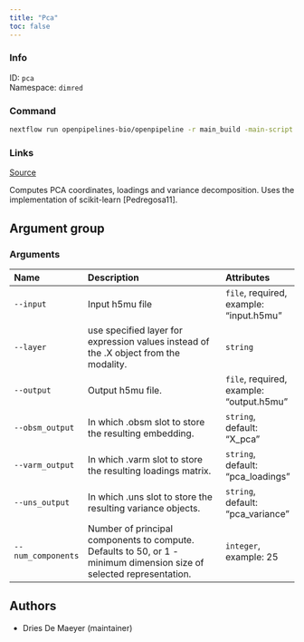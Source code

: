 ```yaml
---
title: "Pca"
toc: false
---
```


::: {.column-margin}

### Info

ID: `pca`  
Namespace: `dimred`

### Command

```bash
nextflow run openpipelines-bio/openpipeline -r main_build -main-script target/nextflow/dimred/pca/main.nf --help
```

### Links
[Source](https://github.com/openpipelines-bio/openpipeline/blob/main/src/dimred/pca){.btn-action .btn-sm .btn-info .btn role="button"}

:::

Computes PCA coordinates, loadings and variance decomposition. Uses the implementation of scikit-learn [Pedregosa11].


## Argument group

### Arguments

|Name               |Description                                                                                                          |Attributes                               |
|:------------------|:--------------------------------------------------------------------------------------------------------------------|:----------------------------------------|
|`--input`          |Input h5mu file                                                                                                      |`file`, required, example: "input.h5mu"  |
|`--layer`          |use specified layer for expression values instead of the .X object from the modality.                                |`string`                                 |
|`--output`         |Output h5mu file.                                                                                                    |`file`, required, example: "output.h5mu" |
|`--obsm_output`    |In which .obsm slot to store the resulting embedding.                                                                |`string`, default: "X_pca"               |
|`--varm_output`    |In which .varm slot to store the resulting loadings matrix.                                                          |`string`, default: "pca_loadings"        |
|`--uns_output`     |In which .uns slot to store the resulting variance objects.                                                          |`string`, default: "pca_variance"        |
|`--num_components` |Number of principal components to compute. Defaults to 50, or 1 - minimum dimension size of selected representation. |`integer`, example: 25                   |

## Authors

  * Dries De Maeyer (maintainer)
